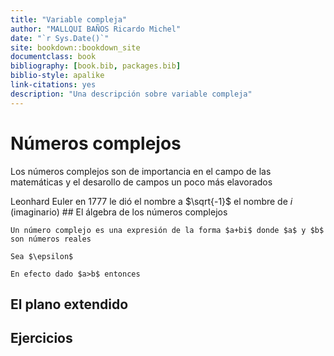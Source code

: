 ```yaml
--- 
title: "Variable compleja"
author: "MALLQUI BAÑOS Ricardo Michel"
date: "`r Sys.Date()`"
site: bookdown::bookdown_site
documentclass: book
bibliography: [book.bib, packages.bib]
biblio-style: apalike
link-citations: yes
description: "Una descripción sobre variable compleja"
---
```


# Números complejos
Los números complejos son  de importancia en el campo de las matemáticas y el desarollo de campos un poco más elavorados

Leonhard Euler en 1777 le dió el nombre a $\sqrt{-1}$ el nombre de $i$ (imaginario)
## El álgebra de los números complejos

```definition
Un número complejo es una expresión de la forma $a+bi$ donde $a$ y $b$ son números reales
```
  
```theorem
Sea $\epsilon$
```
```proof
En efecto dado $a>b$ entonces
```
## El plano extendido

## Ejercicios

```exercise
```

```solution
```